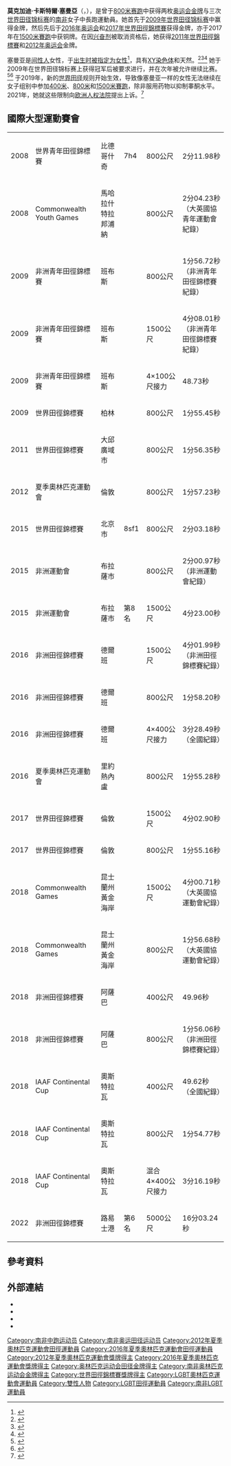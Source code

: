 {{NoteTA|1=zh-cn:0米;zh-hk:0米;zh-tw:0公尺}}
{{Infobox sportsperson
|name=Caster Semenya
|image=20090819 Caster Semenya.jpg
|nationality={{ZAF}}
|national_team={{ZAF}}
|real_name=Caster Semenya
|english_name=Caster Semenya
|ethnicity=
|hometown=
|citizenship=
| birth_date                ={{Birth date and age|year=1991|month=1|day=7}}
| birth_place               ={{ZAF-1961}}[[德蘭士瓦省|德蘭士瓦省]][[波羅克瓦尼|彼得堡]]（今[[波羅克瓦尼|波羅克瓦尼]]）
| alma_mater                ={{tsl|en|North-West_University|西北大學 (南非)}}
| residence={{ZAF}}
| years_active              =2008年－
| height                    ={{height|m=1.78}}
| weight                    ={{weight|kg=70}}
| spouse                    ={{marriage|Violet Raseboya|2017年1月}}
| country                   ={{ZAF}}
| sport=田徑
| event=短跑、中長跑
| team={{tsl|en|JVW_F.C.|JVW F.C.}}（2019年9月－）
| coach=
| retired=
| worlds=
{{collapsible list
|'''2009年世界田徑錦標賽'''：800公尺第1名
|'''2011年世界田徑錦標賽'''：800公尺第1名
|'''2017年世界田徑錦標賽'''：1500公尺第3名
|'''2017年世界田徑錦標賽'''：800公尺第1名
}}
| regionals=
{{collapsible list
|'''2009年非洲青年田徑錦標賽'''：800公尺第1名
|'''2009年非洲青年田徑錦標賽'''：1500公尺第1名
|'''2009年非洲青年田徑錦標賽'''：4×100公尺接力第3名
|'''2015年非洲運動會'''：田徑800公尺第1名
|'''2015年非洲運動會'''：田徑1500公尺第8名
|'''2016年非洲田徑錦標賽'''：1500公尺第1名
|'''2016年非洲田徑錦標賽'''：800公尺第1名
|'''2016年非洲田徑錦標賽'''：4×400公尺接力第1名
|'''2018年非洲田徑錦標賽'''：400公尺第1名
|'''2018年非洲田徑錦標賽'''：800公尺第1名
|'''2018年IAAF洲際盃'''：400公尺第2名
|'''2018年IAAF洲際盃'''：800公尺第1名
|'''2018年IAAF洲際盃'''：4×400公尺接力第2名
|'''2022年非洲田徑錦標賽'''：5000公尺第6名
}}
| nationals=
{{collapsible list
|'''2009年南非成年田徑錦標賽'''：800公尺第1名
|'''2009年南非成年田徑錦標賽'''：1500公尺第2名
|'''2009年南非U20田徑錦標賽'''：800公尺第1名
|'''2009年南非U20田徑錦標賽'''：1500公尺第1名
|'''2011年南非成年田徑錦標賽'''：800公尺第1名
|'''2011年南非成年田徑錦標賽'''：1500公尺第1名
|'''2011年南非成年田徑錦標賽'''：4×400公尺接力第1名
|'''2012年南非成年田徑錦標賽'''：800公尺第1名
|'''2012年南非成年田徑錦標賽'''：4×400公尺接力第1名
|'''2014年南非成年田徑錦標賽'''：800公尺第1名
|'''2015年南非成年田徑錦標賽'''：800公尺第1名
|'''2015年南非成年田徑錦標賽'''：1500公尺第8名
|'''2016年南非成年田徑錦標賽'''：400公尺第1名
|'''2016年南非成年田徑錦標賽'''：800公尺第1名
|'''2016年南非成年田徑錦標賽'''：1500公尺第1名
|'''2017年南非成年田徑錦標賽'''：400公尺第1名
|'''2017年南非成年田徑錦標賽'''：800公尺第1名
|'''2018年南非田徑大獎系列賽2'''：1000公尺第1名
|'''2018年南非成年田徑錦標賽'''：1500公尺第1名
|'''2018年南非成年田徑錦標賽'''：800公尺第1名
|'''2019年南非成年田徑錦標賽'''：5000公尺第1名
|'''2019年南非成年田徑錦標賽'''：1500公尺第1名
|'''2021年南非成年田徑錦標賽'''：5000公尺第1名
|'''2022年南非成年田徑錦標賽'''：5000公尺第2名
}}
| olympics=
{{collapsible list
|'''2012年夏季奧林匹克運動會'''：田徑800公尺第1名
|'''2016年夏季奧林匹克運動會'''：田徑800公尺第1名
}}
| commonwealth=
{{collapsible list
|'''2008年大英國協青年運動會'''：田徑800公尺第1名
|'''2018年大英國協運動會'''：田徑1500公尺第1名
|'''2018年大英國協運動會'''：田徑800公尺第1名
}}
| highestranking=
{{整齊列表|class=wikitable
|'''300公尺-400公尺-500公尺'''|第17名（2018年9月18日）
|'''600公尺-800公尺-1000公尺'''|第1名（2016年6月28日）
|'''1500公尺-1英里-2000公尺'''|第9名（2018年9月11日）
|'''3000公尺-2英里-5000公尺'''|第66名（2022年4月26日）
}}
| pb=
{{collapsible list
|'''200公尺'''：23.49秒A（2020年）
|'''300公尺'''：36.78秒A（2020年）
|'''400公尺'''：49.62秒（RT：0.245）（2018年 '''全國紀錄'''）
|'''600公尺'''：1分21.77秒（2017年 '''世界紀錄'''）
|'''800公尺'''：1分54.25秒（2018年 '''全國紀錄'''）
|'''1000公尺'''：2分30.70秒（2018年 '''全國紀錄'''）
|'''1500公尺'''：3分59.92秒（2018年 '''全國紀錄'''）
|'''2000公尺'''：5分38.19秒（2019年）
|'''3000公尺'''：8分54.97秒（2022年）
|'''5000公尺'''：15分31.50秒（2022年）
}}
| medaltemplates=
{{MedalCount|type=國際運動賽會
|夏季奧林匹克運動會|2|0|0
|世界田徑錦標賽|3|0|1
|IAAF Continental Cup|1|2|0
|非洲田徑錦標賽|5|0|0
|Commonwealth Games|2|0|0
|非洲運動會|1|0|0
|非洲青年田徑錦標賽|2|0|1
|Commonwealth Youth Games|1|0|0
}}
{{MedalCountry|{{ZAF}}}}
{{MedalSport|女子田徑}}
{{MedalCompetition|Commonwealth Youth Games}}
{{MedalGold|2008年印度馬哈拉什特拉邦浦納|800公尺}}
{{MedalCompetition|非洲青年田徑錦標賽}}
{{MedalGold|2009年模里西斯Bambous|800公尺}}
{{MedalGold|2009年模里西斯Bambous|1500公尺}}
{{MedalBronze|2009年模里西斯Bambous|4×100公尺接力}}
{{MedalCompetition|世界田徑錦標賽}}
{{MedalGold|2009年德國柏林|800公尺}}
{{MedalGold|2011年韓國大邱廣域市|800公尺}}
{{MedalBronze|2017年英國英格蘭倫敦|1500公尺}}
{{MedalGold|2017年英國英格蘭倫敦|800公尺}}
{{MedalCompetition|Lappeenranta Games}}
{{MedalGold|2010年芬蘭Lappeenranta|800公尺}}
{{MedalCompetition|Internationale Stadionfest Berlin}}
{{MedalGold|2010年德國柏林|800公尺}}
{{MedalSilver|2011年德國柏林|800公尺}}
{{MedalGold|2016年德國柏林|800公尺}}
{{MedalGold|2017年德國柏林|600公尺}}
{{MedalGold|2018年德國柏林|1000公尺}}
{{MedalCompetition|Memorial Van Damme}}
{{MedalSilver|2010年比利時布魯塞爾|800公尺}}
{{MedalGold|2016年比利時布魯塞爾|400公尺}}
{{MedalCompetition|Prefontaine Classic}}
{{MedalSilver|2011年美國俄勒岡州雷恩郡尤金|800公尺}}
{{MedalGold|2017年美國俄勒岡州雷恩郡尤金|800公尺}}
{{MedalGold|2018年美國俄勒岡州雷恩郡尤金|800公尺}}
{{MedalGold|2019年美國加利福尼亞州聖克拉拉郡Stanford|800公尺}}
{{MedalCompetition|Bislett Games}}
{{MedalSilver|2011年挪威奧斯陸|800公尺}}
{{MedalGold|2017年挪威奧斯陸|800公尺}}
{{MedalGold|2018年挪威奧斯陸|800公尺}}
{{MedalCompetition|Zlatá tretra Ostrava}}
{{MedalSilver|2012年捷克奧斯特拉瓦|800公尺}}
{{MedalCompetition|Paavo Nurmi Games}}
{{MedalGold|2012年芬蘭土庫|600公尺}}
{{MedalCompetition|夏季奧林匹克運動會}}
{{MedalGold|2012年英國英格蘭倫敦|800公尺}}
{{MedalGold|2016年巴西里約熱內盧|800公尺}}
{{MedalCompetition|Rieti Meeting}}
{{MedalGold|2013年義大利列提|800公尺}}
{{MedalCompetition|非洲運動會}}
{{MedalGold|2015年剛果共和國布拉薩|800公尺}}
{{MedalCompetition|Doha Grand Prix}}
{{MedalGold|2016年卡達杜哈|800公尺}}
{{MedalGold|2017年卡達杜哈|800公尺}}
{{MedalGold|2018年卡達杜哈|1500公尺}}
{{MedalGold|2019年卡達杜哈|800公尺}}
{{MedalCompetition|Meeting International Mohammed VI d'Athlétisme de Rabat}}
{{MedalGold|2016年摩洛哥Rabat|800公尺}}
{{MedalGold|2018年摩洛哥Rabat|1000公尺}}
{{MedalCompetition|Golden Gala}}
{{MedalGold|2016年義大利羅馬|800公尺}}
{{MedalCompetition|非洲田徑錦標賽}}
{{MedalGold|2016年南非德爾班|1500公尺}}
{{MedalGold|2016年南非德爾班|800公尺}}
{{MedalGold|2016年南非德爾班|4×400公尺接力}}
{{MedalGold|2018年奈及利亞Asaba|400公尺}}
{{MedalGold|2018年奈及利亞Asaba|800公尺}}
{{MedalCompetition|Herculis}}
{{MedalGold|2016年摩納哥丰維耶|800公尺}}
{{MedalGold|2017年摩納哥丰維耶|800公尺}}
{{MedalGold|2018年摩納哥丰維耶|800公尺}}
{{MedalCompetition|Weltklasse Zürich}}
{{MedalGold|2016年瑞士蘇黎世|800公尺}}
{{MedalGold|2017年瑞士蘇黎世|800公尺}}
{{MedalGold|2018年瑞士蘇黎世|800公尺}}
{{MedalCompetition|Commonwealth Games}}
{{MedalGold|2018年澳大利亞昆士蘭州黃金海岸|1500公尺}}
{{MedalGold|2018年澳大利亞昆士蘭州黃金海岸|800公尺}}
{{MedalCompetition|Meeting de Paris}}
{{MedalGold|2018年法國巴黎|800公尺}}
{{MedalCompetition|IAAF Continental Cup}}
{{MedalSilver|2018年捷克奧斯特拉瓦|400公尺}}
{{MedalGold|2018年捷克奧斯特拉瓦|800公尺}}
{{MedalSilver|2018年捷克奧斯特拉瓦|4×400公尺接力}}
{{MedalCompetition|Meeting de Montreuil}}
{{MedalGold|2019年法國Montreuil|2000公尺}}
|show-medals=
|updated=2022年6月19日
}}
'''莫克加迪·卡斯特爾·塞曼亞'''{{tsl|en|Order_of_Ikhamanga|天堂鸟金勋章|OIB}}（{{lang-en|Mokgadi Caster Semenya}}，{{bd|1991年|1月7日||}}），是曾于[[800米赛跑|800米赛跑]]中获得两枚[[奧林匹克運動會獎牌|奥运会金牌]]与三次[[世界田径锦标赛|世界田径锦标赛]]的[[南非|南非]]女子中長跑運動員。她首先于[[2009年世界田径锦标赛|2009年世界田径锦标赛]]中赢得金牌，然后先后于[[2016年夏季奧林匹克運動會田徑女子800公尺比賽|2016年奥运会]]和[[2017年世界田徑錦標賽|2017年世界田徑錦標賽]]获得金牌，亦于2017年在[[1500米賽跑|1500米賽跑]]中获铜牌。在{{tsl|en|Mariya Savinova|玛利亚·萨维诺娃}}因[[表現增強物質|兴奋剂]]被取消资格后，她获得[[2011年世界田徑錦標賽|2011年世界田徑錦標賽]]和[[2012年夏季奧林匹克運動會田徑女子800公尺比賽|2012年奥运会]]金牌。

塞曼亚是[[雙性人|间性人]]女性，于[[性別指定|出生时被指定为女性]]<ref name=BC>{{cite news|url=http://news.bbc.co.uk/2/hi/africa/8215112.stm|title=Birth certificate backs SA gender|date=21 August 2009|work=BBC News|access-date=21 August 2009|archive-date=2018-06-29|archive-url=https://web.archive.org/web/20180629034036/http://news.bbc.co.uk/2/hi/africa/8215112.stm|dead-url=no}}</ref>，具有[[XY性别决定系统|XY染色体]]和天然{{tsl|en|Hyperandrogenism|高雄激素血症|升高的睾酮水平}}。<ref>{{cite web |last1=Ingle |first1=Sean |title=Caster Semenya accuses IAAF of using her as a ‘guinea pig experiment’ |url=https://www.theguardian.com/sport/2019/jun/18/caster-semenya-iaaf-athletics-guinea-pig |website=The Guardian |access-date=24 May 2021 |date=19 June 2019 |archive-date=2021-04-25 |archive-url=https://web.archive.org/web/20210425083252/https://www.theguardian.com/sport/2019/jun/18/caster-semenya-iaaf-athletics-guinea-pig |dead-url=no }}</ref><ref>{{cite web |title=Swiss court confirms Semenya cannot compete without hormone-suppressing treatment |url=https://www.france24.com/en/20200908-swiss-court-confirms-semenya-cannot-compete-without-hormone-suppressing-treatment |website=[[Agence_France-Presse|Agence France-Presse]] |access-date=24 May 2021 |date=8 September 2020 |archive-date=2021-08-02 |archive-url=https://web.archive.org/web/20210802151222/https://www.france24.com/en/20200908-swiss-court-confirms-semenya-cannot-compete-without-hormone-suppressing-treatment |dead-url=no }}</ref><ref>{{cite web |last1=Imray |first1=Gerald |title=Semenya taking case to European Court of Human Rights |url=https://apnews.com/article/europe-cape-town-africa-south-africa-2020-tokyo-olympics-c87dd02056cb8b893941cbbfaf31e752 |website=[[Associated_Press|Associated Press]] |access-date=24 May 2021 |date=25 February 2021 |archive-date=2021-06-20 |archive-url=https://web.archive.org/web/20210620012323/https://apnews.com/article/europe-cape-town-africa-south-africa-2020-tokyo-olympics-c87dd02056cb8b893941cbbfaf31e752 |dead-url=no }}</ref>
她于2009年在世界田径锦标赛上获得冠军后被要求进行{{tsl|en|Sex_verification_in_sports|体育中的性别验证|性别验证}}，并在次年被允许继续比赛。<ref name=ReturnTrack>{{cite news |url=https://www.google.com/hostednews/ap/article/ALeqM5hMudI8ByYmbiNVB4ofKjep_IT_kQD9GPJLSO0 |title=Semenya cleared to return to track immediately |access-date=6 July 2010 |agency=Associated Press |date=6 July 2010 |url-status=yes |archive-url=https://web.archive.org/web/20100709190844/https://www.google.com/hostednews/ap/article/ALeqM5hMudI8ByYmbiNVB4ofKjep_IT_kQD9GPJLSO0 |archive-date=2010-07-09 }}</ref><ref>{{cite news|url=https://www.theguardian.com/sport/2010/jul/06/caster-semenya-iaaf-clearance|title=Caster Semenya may return to track this month after IAAF clearance|access-date=6 July 2010|work=The Guardian|date=6 July 2010|location=London|first=Anna|last=Kessel|archive-date=2021-08-02|archive-url=https://web.archive.org/web/20210802145709/https://www.theguardian.com/sport/2010/jul/06/caster-semenya-iaaf-clearance|dead-url=no}}</ref>
于2019年，新的[[世界田径|世界田径]]规则开始生效，导致像塞曼亚一样的女性无法继续在女子组别中参加[[400米赛跑|400米]]、[[800米赛跑|800米]]和[[1500米賽跑|1500米賽跑]]，除非服用药物以抑制睾酮水平。2021年，她就这些限制向[[欧洲人权法院|欧洲人权法院]]提出上诉。<ref>{{cite news |last1=IMRAY |first1=GERALD |title=Semenya taking case to European Court of Human Rights |url=https://abcnews.go.com/Sports/wireStory/semenya-taking-case-european-court-human-rights-76106450?cid=clicksource_4380645_15_hero_headlines_headlines_hed |access-date=February 25, 2021 |work=ABC News |agency=AP |date=February 25, 2021 |language=en |archive-date=2021-08-02 |archive-url=https://web.archive.org/web/20210802145654/https://abcnews.go.com/Sports/wireStory/semenya-taking-case-european-court-human-rights-76106450?cid=clicksource_4380645_15_hero_headlines_headlines_hed |dead-url=no }}</ref>

== 國際大型運動賽會 ==
{|{{AchievementTable|Event=yes|Result=yes|nation=ZAF}}
|-
|align=left|2008
|align=left|世界青年田徑錦標賽
|align=left|{{POL}}比德哥什奇
|align=left|7h4
|align=left|800公尺
|align=left|2分11.98秒
|-
|align=left|2008
|align=left|Commonwealth Youth Games
|align=left|{{IND}}馬哈拉什特拉邦浦納
|align=left|{{Gold medal}}
|align=left|800公尺
|align=left|2分04.23秒（大英國協青年運動會紀錄）
|-
|align=left|2009
|align=left|非洲青年田徑錦標賽
|align=left|{{MRI}}班布斯
|align=left|{{Gold medal}}
|align=left|800公尺
|align=left|1分56.72秒（非洲青年田徑錦標賽紀錄）
|-
|align=left|2009
|align=left|非洲青年田徑錦標賽
|align=left|{{MRI}}班布斯
|align=left|{{Gold medal}}
|align=left|1500公尺
|align=left|4分08.01秒（非洲青年田徑錦標賽紀錄）
|-
|align=left|2009
|align=left|非洲青年田徑錦標賽
|align=left|{{MRI}}班布斯
|align=left|{{Bronze medal}}
|align=left|4×100公尺接力
|align=left|48.73秒
|-
|align=left|2009
|align=left|世界田徑錦標賽
|align=left|{{DEU}}柏林
|align=left|{{Gold medal}}
|align=left|800公尺
|align=left|1分55.45秒
|-
|align=left|2011
|align=left|世界田徑錦標賽
|align=left|{{KOR}}大邱廣域市
|align=left|{{Gold medal}}
|align=left|800公尺
|align=left|1分56.35秒
|-
|align=left|2012
|align=left|夏季奧林匹克運動會
|align=left|{{UK}}{{ENG}}倫敦
|align=left|{{Gold medal}}
|align=left|800公尺
|align=left|1分57.23秒
|-
|align=left|2015
|align=left|世界田徑錦標賽
|align=left|{{CHN-1949}}北京市
|align=left|8sf1
|align=left|800公尺
|align=left|2分03.18秒
|-
|align=left|2015
|align=left|非洲運動會
|align=left|{{CGO}}布拉薩市
|align=left|{{Gold medal}}
|align=left|800公尺
|align=left|2分00.97秒（非洲運動會紀錄）
|-
|align=left|2015
|align=left|非洲運動會
|align=left|{{CGO}}布拉薩市
|align=left|第8名
|align=left|1500公尺
|align=left|4分23.00秒
|-
|align=left|2016
|align=left|非洲田徑錦標賽
|align=left|{{ZAF}}德爾班
|align=left|{{Gold medal}}
|align=left|1500公尺
|align=left|4分01.99秒（非洲田徑錦標賽紀錄）
|-
|align=left|2016
|align=left|非洲田徑錦標賽
|align=left|{{ZAF}}德爾班
|align=left|{{Gold medal}}
|align=left|800公尺
|align=left|1分58.20秒
|-
|align=left|2016
|align=left|非洲田徑錦標賽
|align=left|{{ZAF}}德爾班
|align=left|{{Gold medal}}
|align=left|4×400公尺接力
|align=left|3分28.49秒（全國紀錄）
|-
|align=left|2016
|align=left|夏季奧林匹克運動會
|align=left|{{BRA}}里約熱內盧
|align=left|{{Gold medal}}
|align=left|800公尺
|align=left|1分55.28秒
|-
|align=left|2017
|align=left|世界田徑錦標賽
|align=left|{{UK}}{{ENG}}倫敦
|align=left|{{Bronze medal}}
|align=left|1500公尺
|align=left|4分02.90秒
|-
|align=left|2017
|align=left|世界田徑錦標賽
|align=left|{{UK}}{{ENG}}倫敦
|align=left|{{Gold medal}}
|align=left|800公尺
|align=left|1分55.16秒
|-
|align=left|2018
|align=left|Commonwealth Games
|align=left|{{AUS}}昆士蘭州黃金海岸
|align=left|{{Gold medal}}
|align=left|1500公尺
|align=left|4分00.71秒（大英國協運動會紀錄）
|-
|align=left|2018
|align=left|Commonwealth Games
|align=left|{{AUS}}昆士蘭州黃金海岸
|align=left|{{Gold medal}}
|align=left|800公尺
|align=left|1分56.68秒（大英國協運動會紀錄）
|-
|align=left|2018
|align=left|非洲田徑錦標賽
|align=left|{{NGA}}阿薩巴
|align=left|{{Gold medal}}
|align=left|400公尺
|align=left|49.96秒
|-
|align=left|2018
|align=left|非洲田徑錦標賽
|align=left|{{NGA}}阿薩巴
|align=left|{{Gold medal}}
|align=left|800公尺
|align=left|1分56.06秒（非洲田徑錦標賽紀錄）
|-
|align=left|2018
|align=left|IAAF Continental Cup
|align=left|{{CZE}}奧斯特拉瓦
|align=left|{{Silver medal}}
|align=left|400公尺
|align=left|49.62秒（全國紀錄）
|-
|align=left|2018
|align=left|IAAF Continental Cup
|align=left|{{CZE}}奧斯特拉瓦
|align=left|{{Gold medal}}
|align=left|800公尺
|align=left|1分54.77秒
|-
|align=left|2018
|align=left|IAAF Continental Cup
|align=left|{{CZE}}奧斯特拉瓦
|align=left|{{Silver medal}}
|align=left|混合4×400公尺接力
|align=left|3分16.19秒
|-
|align=left|2022
|align=left|非洲田徑錦標賽
|align=left|{{MRI}}路易士港
|align=left|第6名
|align=left|5000公尺
|align=left|16分03.24秒
|}

== 參考資料 ==
{{Reflist}}

== 外部連結 ==
*{{IOC profile|id=caster-semenya}}
*{{IAAF name|242560}}
*{{Twitter|caster800m}}
*{{Instagram|castersemenya800m}}

{{奥林匹克运动会田径比赛女子800米冠军}}

{{Authority control}}
{{DEFAULTSORT:Semenya, Caster}}
[[Category:南非中跑运动员|Category:南非中跑运动员]]
[[Category:南非奥运田径运动员|Category:南非奥运田径运动员]]
[[Category:2012年夏季奧林匹克運動會田徑運動員|Category:2012年夏季奧林匹克運動會田徑運動員]]
[[Category:2016年夏季奧林匹克運動會田徑運動員|Category:2016年夏季奧林匹克運動會田徑運動員]]
[[Category:2012年夏季奧林匹克運動會獎牌得主|Category:2012年夏季奧林匹克運動會獎牌得主]]
[[Category:2016年夏季奧林匹克運動會獎牌得主|Category:2016年夏季奧林匹克運動會獎牌得主]]
[[Category:奥林匹克运动会田径金牌得主|Category:奥林匹克运动会田径金牌得主]]
[[Category:南非奥林匹克运动会金牌得主|Category:南非奥林匹克运动会金牌得主]]
[[Category:世界田徑錦標賽獎牌得主|Category:世界田徑錦標賽獎牌得主]]
[[Category:LGBT奧林匹克運動會運動員|Category:LGBT奧林匹克運動會運動員]]
[[Category:雙性人物|Category:雙性人物]]
[[Category:LGBT田徑運動員|Category:LGBT田徑運動員]]
[[Category:南非LGBT運動員|Category:南非LGBT運動員]]
